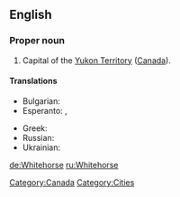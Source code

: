 ==English==
{{wikipedia}}

===Proper noun===
{{en-proper noun|sg=[[white|White]][[horse]]}}

#Capital of the [[Yukon Territory]] ([[Canada]]).

====Translations====
{{trans-top|capital of the Yukon Territory, Canada}}
* Bulgarian: {{t|bg|Уайтхорс|sc=Cyrl}}
* Esperanto: {{t|eo|Whitehorse}}, {{qualifier|Esperantized}} {{t|eo|Vajtohorso}}
{{trans-mid}}
* Greek: {{t|el|Γουάιτχορς|n|sc=Grek}}
* Russian: {{t|ru|Уайтхорс||tr=|sc=Cyrl}}
* Ukrainian: {{t|uk|Вайтхорс|sc=Cyrl}}
{{trans-bottom}}

[[Category:Canada]]
[[Category:Cities]]

[[de:Whitehorse]]
[[ru:Whitehorse]]